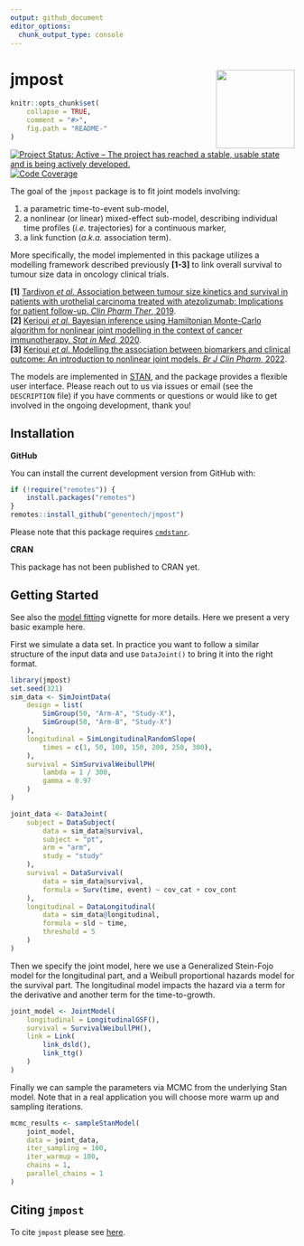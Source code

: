 ```yaml
---
output: github_document
editor_options: 
  chunk_output_type: console
---
```

<!-- markdownlint-disable-file -->
<!-- README.md needs to be generated from README.Rmd. Please edit that file -->

# jmpost <a href="https://genentech.github.io/jmpost/"><img src="man/figures/logo.png" align="right" height="139" /></a>

```r
knitr::opts_chunk$set(
    collapse = TRUE,
    comment = "#>",
    fig.path = "README-"
)
```

<!-- badges: start -->
[![Project Status: Active – The project has reached a stable, usable state and is being actively developed.](https://www.repostatus.org/badges/latest/wip.svg)](https://www.repostatus.org/#wip)
[![Code Coverage](https://raw.githubusercontent.com/genentech/jmpost/_xml_coverage_reports/data/main/badge.svg)](https://raw.githubusercontent.com/genentech/jmpost/_xml_coverage_reports/data/main/coverage.xml)
<!-- badges: end -->
\

The goal of the `jmpost` package is to fit joint models involving:

1. a parametric time-to-event sub-model,
1. a nonlinear (or linear) mixed-effect sub-model, describing individual time profiles (_i.e._ trajectories) for a continuous marker,
1. a link function (_a.k.a._ association term).

More specifically, the model implemented in this package utilizes a modelling framework described previously **[1-3]** to link overall survival to tumour size data in oncology clinical trials.

**[1]** [Tardivon _et al._ Association between tumour size kinetics and survival in patients with urothelial carcinoma treated with atezolizumab: Implications for patient follow-up. _Clin Pharm Ther_, 2019](https://doi.org/10.1002/cpt.1450).  
**[2]** [Kerioui _et al._ Bayesian inference using Hamiltonian Monte-Carlo algorithm for nonlinear joint modelling in the context of cancer immunotherapy. _Stat in Med_, 2020](https://doi.org/10.1002/sim.8756).  
**[3]** [Kerioui _et al._ Modelling the association between biomarkers and clinical outcome: An introduction to nonlinear joint models. _Br J Clin Pharm_, 2022](https://doi.org/10.1111/bcp.15200).

The models are implemented in [STAN](https://mc-stan.org/), and the package provides a flexible user interface.
Please reach out to us via issues or email (see the `DESCRIPTION` file) if you have comments or questions or would like to get involved in the ongoing development, thank you!

## Installation

**GitHub**

You can install the current development version from GitHub with:

```r
if (!require("remotes")) {
    install.packages("remotes")
}
remotes::install_github("genentech/jmpost")
```

Please note that this package requires [`cmdstanr`](https://mc-stan.org/cmdstanr/).

**CRAN**

This package has not been published to CRAN yet.

## Getting Started

See also the [model fitting](https://genentech.github.io/jmpost/main/articles/model_fitting.html)
vignette for more details. Here we present a very basic example here.

First we simulate a data set. In practice you want to follow a similar structure
of the input data and use `DataJoint()` to bring it into the right format.

```r
library(jmpost)
set.seed(321)
sim_data <- SimJointData(
    design = list(
        SimGroup(50, "Arm-A", "Study-X"),
        SimGroup(50, "Arm-B", "Study-X")
    ),
    longitudinal = SimLongitudinalRandomSlope(
        times = c(1, 50, 100, 150, 200, 250, 300),
    ),
    survival = SimSurvivalWeibullPH(
        lambda = 1 / 300,
        gamma = 0.97
    )
)

joint_data <- DataJoint(
    subject = DataSubject(
        data = sim_data@survival,
        subject = "pt",
        arm = "arm",
        study = "study"
    ),
    survival = DataSurvival(
        data = sim_data@survival,
        formula = Surv(time, event) ~ cov_cat + cov_cont
    ),
    longitudinal = DataLongitudinal(
        data = sim_data@longitudinal,
        formula = sld ~ time,
        threshold = 5
    )
)
```

Then we specify the joint model, here we use a Generalized Stein-Fojo model
for the longitudinal part, and a Weibull proportional hazards model for the 
survival part. The longitudinal model impacts the hazard via a term for the
derivative and another term for the time-to-growth.

```r
joint_model <- JointModel(
    longitudinal = LongitudinalGSF(),
    survival = SurvivalWeibullPH(),
    link = Link(
        link_dsld(),
        link_ttg()
    )
)
```

Finally we can sample the parameters via MCMC from the underlying Stan model.
Note that in a real application you will choose more warm up and sampling iterations.

```r
mcmc_results <- sampleStanModel(
    joint_model,
    data = joint_data,
    iter_sampling = 100,
    iter_warmup = 100,
    chains = 1,
    parallel_chains = 1
)
```

## Citing `jmpost`

To cite `jmpost` please see [here](https://genentech.github.io/jmpost/main/authors.html#citation).
